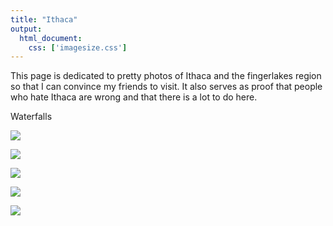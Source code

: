 ```yaml
---
title: "Ithaca"
output: 
  html_document:
    css: ['imagesize.css']
---
```


This page is dedicated to pretty photos of Ithaca and the fingerlakes region so that I can convince my friends to visit. It also serves as proof that people who hate Ithaca are wrong and that there is a lot to do here.

Waterfalls


![](~/profwebsite.git/photos for site/ithaca/Treman)

![](~/profwebsite.git/photos for site/ithaca/lucymoh)

![](~/profwebsite.git/photos for site/ithaca/moravia.jpeg)

![](~/profwebsite.git/photos for site/ithaca/lickbrook)

![](~/profwebsite.git/photos for site/ithaca/winter)